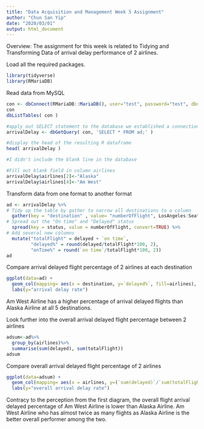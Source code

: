 ---
title: "Data Acquisition and Management Week 5 Assignment"
author: "Chun San Yip"
date: "2020/03/01"
output: html_document
---

Overview:
The assignment for this week is related to Tidying and Transforming Data of arrival delay performance of 2 airlines.

Load all the required packages.
```{r load-packages, message = FALSE}
library(tidyverse)
library(RMariaDB)
```

Read data from MySQL
```{r}
con <- dbConnect(RMariaDB::MariaDB(), user="test", password="test", dbname="adelay", host="localhost")
con
dbListTables( con )

#apply out SELECT statement to the database we established a connection to.
arrivalDelay <- dbGetQuery( con, 'SELECT * FROM ad;' )

#display the head of the resulting R dataframe
head( arrivalDelay )

#I didn't include the blank line in the database

#Fill out blank field in column airlines
arrivalDelay$airlines[2]<-"Alaska"
arrivalDelay$airlines[4]<-"Am West"
```

Transform data from one format to another format
```{r}
ad <- arrivalDelay %>%
# Tidy up the table by gather to narrow all destinations to a column
  gather(key = "destination" , value= "numberOfFlight", LosAngeles:Seattle, convert=TRUE) %>%
# Spread out the "On time" and "Delayed" status
  spread(key = status, value = numberOfFlight, convert=TRUE) %>%
# Add several new columns
  mutate("totalFlight" = delayed + `on time`,
         "delayed%" = round(delayed/totalFlight*100, 2),
         "onTime%" = round(`on time`/totalFlight*100, 2))
ad
```

Compare arrival delayed flight percentage of 2 airlines at each destination 
```{r}
ggplot(data=ad) + 
  geom_col(mapping= aes(x = destination, y=`delayed%`, fill=airlines), position = "dodge")+
  labs(y="arrival delay rate")
```

Am West Airline has a higher percentage of arrival delayed flights than Alaska Airline at all 5 destinations.

Look further into the overall arrival delayed flight percentage between 2 airlines
```{r}
adsum<-ad%>%
  group_by(airlines)%>%
  summarise(sum(delayed), sum(totalFlight))
adsum
```
Compare overall arrival delayed flight percentage of 2 airlines 
```{r}
ggplot(data=adsum) + 
  geom_col(mapping= aes(x = airlines, y=(`sum(delayed)`/`sum(totalFlight)`*100), fill=airlines))+
  labs(y="overall arrival delay rate")
```

Contracy to the perception from the first diagram, the overall flight arrival delayed percentage of Am West Airline is lower than Alaska Airline. Am West Airline who has almost twice as many flights as Alaska Airline is the better overall performer among the two.
